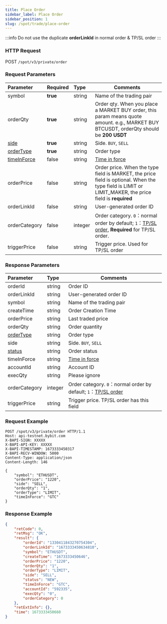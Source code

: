 ```yaml
---
title: Place Order
sidebar_label: Place Order
sidebar_position: 1
slug: /spot/trade/place-order
---
```



:::info
Do not use the duplicate **orderLinkId** in normal order & TP/SL order
:::
### HTTP Request
POST <code>/spot/v3/private/order</code>

### Request Parameters
| Parameter | Required | Type | Comments|
|:----- |:-------|:-----|------ |
| symbol | <b>true</b> | string| Name of the trading pair |
| orderQty | <b>true</b> | string|Order qty. When you place a MARKET BUY order, this param means quote amount. e.g., MARKET BUY BTCUSDT, orderQty should be **200 USDT**  |
| [side](../enum#side) | <b>true</b> | string| Side. <code>BUY</code>, <code>SELL</code> |
| [orderType](../enum#ordertype) | <b>true</b> | string| Order type |
| [timeInForce](../enum#timeinforce)| false | string| <a href="https://www.bybit.com/en-US/help-center/bybitHC_Article?language=en_US&id=000001044">Time in force</a> |
| orderPrice | false | string| Order price. When the type field is MARKET, the price field is optional. When the type field is LIMIT or LIMIT_MAKER, the price field is **required** |
| orderLinkId| false | string| User-generated order ID |
| orderCategory | false | integer | Order category. <code>0</code>：normal order by default; <code>1</code>：<a href="https://www.bybit.com/en-US/help-center/bybitHC_Article?language=us_EN&id=000001736">TP/SL order</a>, <b>Required</b> for TP/SL order. |
| triggerPrice | false | string| Trigger price. Used for TP/SL order |

### Response Parameters
| Parameter | Type | Comments|
|:----- |:-----|----- |
| orderId | string| Order ID   |
| orderLinkId| string| User-generated order ID |
| symbol | string| Name of the trading pair |
| createTime | string| Order Creation Time |
| orderPrice | string|  Last traded price |
| orderQty | string| Order quantity |
| [orderType](../enum#ordertype) | string| Order type |
| side | string| Side. <code>BUY</code>, <code>SELL</code> |
| [status](../enum#orderstatus) | string| Order status |
| timeInForce| string| <a href="https://www.bybit.com/en-US/help-center/bybitHC_Article?language=en_US&id=000001044">Time in force</a> |
| accountId | string| Account ID |
| execQty | string| Please ignore |
| orderCategory | integer | Order category. <code>0</code>：normal order by default; <code>1</code>：<a href="https://www.bybit.com/en-US/help-center/bybitHC_Article?language=us_EN&id=000001736">TP/SL order</a> |
| triggerPrice | string| Trigger price. TP/SL order has this field |

### Request Example

```http
POST /spot/v3/private/order HTTP/1.1
Host: api-testnet.bybit.com
X-BAPI-SIGN: XXXXX
X-BAPI-API-KEY: XXXXX
X-BAPI-TIMESTAMP: 1673333450317
X-BAPI-RECV-WINDOW: 5000
Content-Type: application/json
Content-Length: 146

{
    "symbol": "ETHUSDT",
    "orderPrice": "1220",
    "side": "SELL",
    "orderQty": "1",
    "orderType": "LIMIT",
    "timeInForce": "GTC"
}
```

### Response Example

```json
{
    "retCode": 0,
    "retMsg": "OK",
    "result": {
        "orderId": "1330411843270754304",
        "orderLinkId": "1673333450634810",
        "symbol": "ETHUSDT",
        "createTime": "1673333450646",
        "orderPrice": "1220",
        "orderQty": "1",
        "orderType": "LIMIT",
        "side": "SELL",
        "status": "NEW",
        "timeInForce": "GTC",
        "accountId": "592335",
        "execQty": "0",
        "orderCategory": 0
    },
    "retExtInfo": {},
    "time": 1673333450660
}
```
